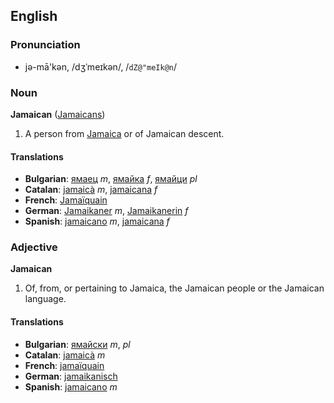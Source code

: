 ==English==
===Pronunciation===
*jə-mā'kən, /dʒˈmeɪkən/, /<tt>dZ@"meIk@n</tt>/

===Noun===
'''Jamaican''' ([[Jamaicans]])

#A person from [[Jamaica]] or of Jamaican descent.

====Translations====
*'''Bulgarian''': [[ямаец]] ''m'', [[ямайка]] ''f'', [[ямайци]] ''pl''
*'''Catalan''': [[jamaicà]] ''m'', [[jamaicana]] ''f''
*'''French''': [[Jamaïquain]]
*'''German''': [[Jamaikaner]] ''m'', [[Jamaikanerin]] ''f''
*'''Spanish''': [[jamaicano]] ''m'', [[jamaicana]] ''f''

===Adjective===
'''Jamaican'''

#Of, from, or pertaining to Jamaica, the Jamaican people or the Jamaican language.

====Translations====
*'''Bulgarian''': [[ямайски]] ''m'', ''pl''
*'''Catalan''': [[jamaicà]] ''m''
*'''French''': [[jamaïquain]]
*'''German''': [[jamaikanisch]]
*'''Spanish''': [[jamaicano]] ''m''